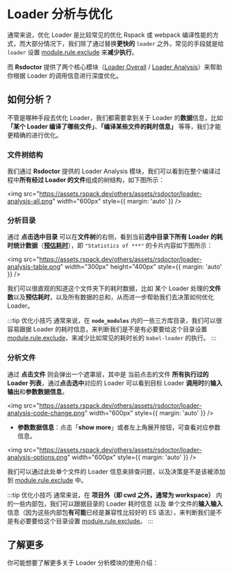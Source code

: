 # Loader 分析与优化


通常来说，优化 Loader 是比较常见的优化 Rspack 或 webpack 编译性能的方式，而大部分情况下，我们除了通过替换**更快的** `loader` 之外，常见的手段就是给 `loader` 设置 [module.rule.exclude](https://webpack.js.org/configuration/module/#ruleexclude) 来**减少执行**。

而 **Rsdoctor** 提供了两个核心模块（[Loader Overall](/guide/usage/loaders-timeline) / [Loader Analysis](/guide/usage/loaders-analysis)）来帮助你根据 Loader 的调用信息进行深度优化。

## 如何分析？

不管是哪种手段去优化 Loader，我们都需要拿到关于 Loader 的**数据**信息，比如 **「某个 Loader 编译了哪些文件」**、**「编译某些文件的耗时信息」** 等等，我们才能更精确的进行优化。

### 文件树结构

我们通过 **Rsdoctor** 提供的 Loader Analysis 模块，我们可以看到在整个编译过程中**所有经过 Loader 的文件**组成的树结构，如下图所示：

<img
  src="https://assets.rspack.dev/others/assets/rsdoctor/loader-analysis-all.png"
  width="600px"
  style={{ margin: 'auto' }}
/>

### 分析目录

通过 **点击选中目录** 可以在**文件树**的右侧，看到当前**选中目录下所有 Loader 的耗时统计数据**（[**预估耗时**]()），即 `"Statistics of ***"` 的卡片内容如下图所示：

<img
  src="https://assets.rspack.dev/others/assets/rsdoctor/loader-analysis-table.png"
  width="300px"
  height="400px"
  style={{ margin: 'auto' }}
/>

我们可以很直观的知道这个文件夹下的耗时数据，比如 某个 Loader 处理的**文件数**以及**预估耗时**，以及所有数据的总和，从而进一步帮助我们去决策如何优化 Loader。

:::tip 优化小技巧
通常来说，在 **`node_modules`** 内的一些三方库目录，我们可以很容易跟据 Loader 的耗时信息，来判断我们是不是有必要要给这个目录设置 [module.rule.exclude](https://webpack.js.org/configuration/module/#ruleexclude)，来减少比如常见的耗时长的 `babel-loader` 的执行。
:::

### 分析文件

通过 **点击文件** 则会弹出一个遮罩层，其中是 当前点击的文件 **所有执行过的 Loader 列表**，通过**点击选中**对应的 Loader 可以看到目标 Loader **调用时**的**输入输出**和**参数数据信息**。

<img
  src="https://assets.rspack.dev/others/assets/rsdoctor/loader-analysis-code-change.png"
  width="600px"
  style={{ margin: 'auto' }}
/>

- **参数数据信息**：点击「**show more**」或者左上角展开按钮，可查看对应参数信息。

<img
  src="https://assets.rspack.dev/others/assets/rsdoctor/loader-analysis-options.png"
  width="600px"
  style={{ margin: 'auto' }}
/>

我们可以通过此处单个文件的 Loader 信息来排查问题，以及决策是不是该被添加到 [module.rule.exclude](https://webpack.js.org/configuration/module/#ruleexclude) 中。

:::tip 优化小技巧
通常来说，在 **项目外（即 cwd 之外，通常为 workspace）** 内的一些内部包，我们可以跟据目录的 Loader 耗时信息 以及 单个文件的**输入输入**信息（因为这些内部包**有可能**已经是兼容性比较好的 ES 语法），来判断我们是不是有必要要给这个目录设置 [module.rule.exclude](https://webpack.js.org/configuration/module/#ruleexclude)。
:::

## 了解更多

你可能想要了解更多关于 Loader 分析模块的使用介绍：

<NextSteps>
  <Step
    href="/guide/usage/loaders-timeline"
    title="Loader Timeline 使用介绍"
    description="了解 Rsdoctor 内 Loader Timeline 中的图表使用说明"
  />
  <Step
    href="/guide/usage/loaders-analysis"
    title="Loader Analysis 使用介绍"
    description="了解 Rsdoctor 内 Loader Analysis 的操作和使用方式"
  />
</NextSteps>

